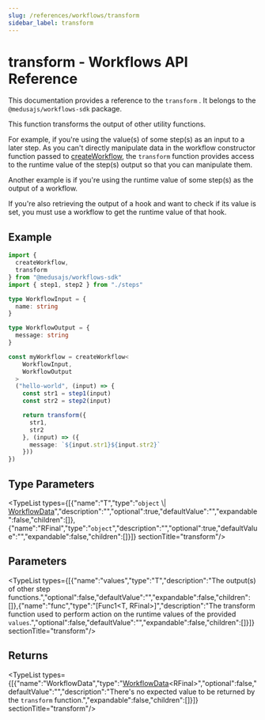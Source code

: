 ```yaml
---
slug: /references/workflows/transform
sidebar_label: transform
---
```



# transform - Workflows API Reference

This documentation provides a reference to the `transform` . It belongs to the `@medusajs/workflows-sdk` package.

This function transforms the output of other utility functions.

For example, if you're using the value(s) of some step(s) as an input to a later step. As you can't directly manipulate data in the  workflow constructor function passed to [createWorkflow](../workflows.createWorkflow/page.mdx),
the `transform` function provides access to the runtime value of the step(s) output so that you can manipulate them.

Another example is if you're using the runtime value of some step(s) as the output of a workflow.

If you're also retrieving the output of a hook and want to check if its value is set, you must use a workflow to get the runtime value of that hook.

## Example

```ts
import {
  createWorkflow,
  transform
} from "@medusajs/workflows-sdk"
import { step1, step2 } from "./steps"

type WorkflowInput = {
  name: string
}

type WorkflowOutput = {
  message: string
}

const myWorkflow = createWorkflow<
    WorkflowInput,
    WorkflowOutput
  >
  ("hello-world", (input) => {
    const str1 = step1(input)
    const str2 = step2(input)

    return transform({
      str1,
      str2
    }, (input) => ({
      message: `${input.str1}${input.str2}`
    }))
})
```

## Type Parameters

<TypeList types={[{"name":"T","type":"`object` \\| [WorkflowData](../../types/workflows.WorkflowData/page.mdx)","description":"","optional":true,"defaultValue":"","expandable":false,"children":[]},{"name":"RFinal","type":"`object`","description":"","optional":true,"defaultValue":"","expandable":false,"children":[]}]}  sectionTitle="transform"/>

## Parameters

<TypeList types={[{"name":"values","type":"T","description":"The output(s) of other step functions.","optional":false,"defaultValue":"","expandable":false,"children":[]},{"name":"func","type":"[Func1&#60;T, RFinal&#62;]","description":"The transform function used to perform action on the runtime values of the provided `values`.","optional":false,"defaultValue":"","expandable":false,"children":[]}]}  sectionTitle="transform"/>

## Returns

<TypeList types={[{"name":"WorkflowData","type":"[WorkflowData](../../types/workflows.WorkflowData/page.mdx)&#60;RFinal&#62;","optional":false,"defaultValue":"","description":"There's no expected value to be returned by the `transform` function.","expandable":false,"children":[]}]}  sectionTitle="transform"/>
